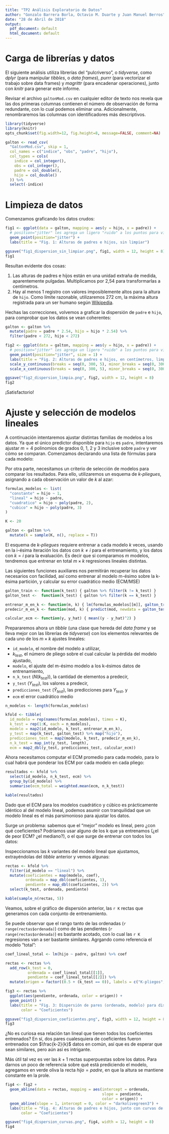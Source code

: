 ```yaml
---
title: "TP2 Análisis Exploratorio de Datos"
author: "Gonzalo Barrera Borla, Octavio M. Duarte y Juan Manuel Berros"
date: "28 de Abril de 2018"
output:
  pdf_document: default
  html_document: default
---
```


# Carga de librerías y datos
El siguiente análisis utiliza librerías del "pulcriverso", o _tidyverse_, como _dplyr_ (para manipular _tibbles_, o _data frames_), _purrr_ (para vectorizar el trabajo sobre data frames) y _magrittr_ (para encadenar operaciones), junto con _knitr_ para generar este informe.

Revisar el archivo `galtonMod.csv` en cualquier editor de texto nos revela que las dos primeras columnas contienen el número de observación de forma redundante, con lo cual podemos eliminar una. Adicionalmente, renombraremos las columnas con identificadores más descriptivos.

```r
library(tidyverse)
library(knitr)
opts_chunk$set(fig.width=12, fig.height=8, message=FALSE, comment=NA)
```

```r
galton <- read_csv(
  "GaltonMod.csv", skip = 1,
  col_names = c("indice", "obs", "padre", "hijo"),
  col_types = cols(
    indice = col_integer(),
    obs = col_integer(),
    padre = col_double(),
    hijo = col_double()
  )) %>%
  select(-indice)
```

# Limpieza de datos

Comenzamos graficando los datos crudos:

```r
fig1 <- ggplot(data = galton, mapping = aes(y = hijo, x = padre)) +
  # position="jitter" les agrega un ligero "ruido" a los puntos para visualizarlos mejor
  geom_point(position="jitter") +
  labs(title = "Fig. 1: Alturas de padres e hijos, sin limpiar")

ggsave("fig1_dispersion_sin_limpiar.png", fig1, width = 12, height = 8)
fig1
```

Resultan evidente dos cosas:

1. Las alturas de padres e hijos están en una unidad extraña de medida, aparentemente pulgadas. Multiplicamos por 2,54 para transformarlas a centímetros.
2. Hay al menos 1 registro con valores imposiblemente altos para la altura de `hijo`. Como límite razonable, utilizaremos 272 cm, la máxima altura registrada para un ser humano según [Wikipedia](https://en.wikipedia.org/wiki/List_of_tallest_people).

Hechas las correcciones, volvemos a graficar la dispersión de `padre` e `hijo`, para comprobar que los datos se vean coherentes:

```r
galton <- galton %>%
  mutate(padre = padre * 2.54, hijo = hijo * 2.54) %>%
  filter(padre < 272, hijo < 272)

fig2 <- ggplot(data = galton, mapping = aes(y = hijo, x = padre)) +
  # position="jitter" les agrega un ligero "ruido" a los puntos para visualizarlos mejor
  geom_point(position="jitter", size = 1) +
  labs(title = "Fig. 2: Alturas de padres e hijos, en centímetros, limpias") +
  scale_y_continuous(breaks = seq(0, 300, 5), minor_breaks = seq(0, 300, 1)) +
  scale_x_continuous(breaks = seq(0, 300, 5), minor_breaks = seq(0, 300, 1))

ggsave("fig2_dispersion_limpia.png", fig2, width = 12, height = 8)
fig2
```

¡Satisfactorio!

# Ajuste y selección de modelos lineales

A continuación intentaremos ajustar distintas familias de modelos a los datos. Ya que el único predictor disponible para `hijo` es `padre`, intentaremos ajustar $m=4$ polinomios de grados 0, 1, 2 y 3 inclusive sobre `padre` y ver cómo se comparan. Comenzamos declarando una lista de fórmulas para cada modelo:

Por otra parte, necesitamos un criterio de selección de modelos para comparar los resultados. Para ello, utilizaremos un esquema de _k-pliegues_, asignando a cada observación un valor de $k$ al azar:

```r
formulas_modelos <- list(
  "constante" = hijo ~ 1,
  "lineal" = hijo ~ padre,
  "cuadratico" = hijo ~ poly(padre, 2),
  "cubico" = hijo ~ poly(padre, 3)
)

K <- 20

galton <- galton %>%
  mutate(k = sample(K, n(), replace = T))
```

El esquema de _k-pliegues_ requiere entrenar a cada modelo $k$ veces, usando en la i-ésima iteración los datos con $k \neq i$ para el entrenamiento, y los datos con $k = i$ para la evaluación. Es decir que si comparamos $m$ modelos, tendremos que entrenar en total $m \times k$ regresiones lineales distintas.

Las siguientes funciones auxiliares nos permitirán recuperar los datos necesarios con facilidad, así como entrenar al modelo m-ésimo sobre la k-ésima partición, y calcular su error cuadrático medio (ECM/MSE)

```r
galton_train <- function(k_test) { galton %>% filter(k != k_test) }
galton_test <-  function(k_test) { galton %>% filter(k == k_test) }

entrenar_m_en_k <- function(m, k) { lm(formulas_modelos[[m]], galton_train(k))}
predecir_m_en_k <- function(mod, k) { predict(mod, newdata = galton_test(k))}

calcular_ecm <- function(y, y_hat) { mean((y - y_hat)^2) }
```

Prepararemos ahora un _tibble_ (una clase que hereda del _data frame_ y se lleva mejor con las librerías de _tidyverse_) con los elementos relevantes de cada uno de los $m \times k$ ajustes lineales:

- `id_modelo`, el nombre del modelo a utilizar,
- $k_{test}$, el número de pliego sobre el cual calcular la pérdida del modelo ajustado,
- `modelo`, el ajuste del m-ésimo modelo a los k-ésimos datos de entrenamiento,
- `n_k_test` ($N(k_{test})$), la cantidad de elementos a predecir,
- `y_test` ($Y_{test}$), los valores a predecir,
- `predicciones_test` ($\hat{Y}_{test}$), las predicciones para $Y_{test}$, y
- `ecm` el error cuadrático medio

```r
n_modelos <- length(formulas_modelos)

kfold <- tibble(
  id_modelo = rep(names(formulas_modelos), times = K),
  k_test = rep(1:K, each = n_modelos),
  modelo = map2(id_modelo, k_test, entrenar_m_en_k),
  y_test = map(k_test, galton_test) %>% map("hijo"),
  predicciones_test = map2(modelo, k_test, predecir_m_en_k),
  n_k_test = map_int(y_test, length),
  ecm = map2_dbl(y_test, predicciones_test, calcular_ecm))
```

Ahora necesitamos computar el ECM promedio para cada modelo, para lo cual habrá que ponderar los ECM por cada modelo en cada pliego:

```r
resultados <- kfold %>%
  select(id_modelo, n_k_test, ecm) %>%
  group_by(id_modelo) %>%
  summarise(ecm_total = weighted.mean(ecm, n_k_test))

kable(resultados)
```

Dado que el ECM para los modelos cuadrático y cúbico es prácticamente idéntico al del modelo lineal, podemos asumir con tranquilidad que un modelo lineal es el más parsimonioso para ajustar los datos. 

Surge un problema: sabemos que el "mejor" modelo es lineal, pero ¿con qué coeficientes? Podríamos usar alguno de los k que ya entrenamos (¿el de peor ECM? ¿el mediano?), o el que surge de entrenar con todos los datos:

Inspeccionamos las $k$ variantes del modelo lineal que ajustamos, extrayéndolas del _tibble_ anterior y vemos algunas:

```r
rectas <- kfold %>%
  filter(id_modelo == "lineal") %>%
  mutate(coeficientes = map(modelo, coef),
         ordenada = map_dbl(coeficientes, 1),
         pendiente = map_dbl(coeficientes, 2)) %>%
  select(k_test, ordenada, pendiente)

kable(sample_n(rectas, 5))
```

Veamos, sobre el gráfico de dispersión anterior, las `r K` rectas que generamos con cada conjunto de entrenamiento.

Se puede observar que el rango tanto de las ordenadas (`r range(rectas$ordenada)`) como de las pendientes (`r range(rectas$ordenada)`) es bastante acotado, con lo cual las `r K` regresiones van a ser bastante similares. Agrgando como referencia el modelo "total":

```r
coef_lineal_total <- lm(hijo ~ padre, galton) %>% coef

rectas <- rectas %>%
  add_row(k_test = 0, 
          ordenada = coef_lineal_total[[1]], 
          pendiente = coef_lineal_total[[2]]) %>%
  mutate(origen = factor((0.5 + (k_test == 0)), labels = c("K-pliegos", "Total")))

fig3 <- rectas %>%
  ggplot(aes(pendiente, ordenada, color = origen)) + 
  geom_point() +
  labs(title = "Fig. 3: Dispersión de pares (ordenada, modelo) para distintos modelos",
       color = "Coeficientes")

ggsave("fig3_dispersion_coeficientes.png", fig3, width = 12, height = 8)
fig3
```

¿No es curiosa esa relación tan lineal que tienen todos los coeficientes entrenados? En sí, dos pares cualesquiera de coeficientes fueron entrenados con $\frac{k-2}{k}$ datos en común, así que es de esperar que sean similares, pero aún así es intrigante.

Más útil tal vez es ver las $k+1$ rectas superpuestas sobre los datos. Para darnos un poco de referencia sobre qué está prediciendo el modelo, agregamos en verde oliva la recta $hijo = padre$, en que la altura se mantiene constante en la prole.

```r
fig4 <- fig2 +
  geom_abline(data = rectas, mapping = aes(intercept = ordenada,
                                           slope = pendiente,
                                           color = origen)) +
  geom_abline(slope = 1, intercept = 0, color = "darkolivegreen3") +
  labs(title = "Fig. 4: Alturas de padres e hijos, junto con curvas de ajuste lineal",
       color = "Coeficientes") 

ggsave("fig4_dispersion_curvas.png", fig4, width = 12, height = 8)
fig4

```
